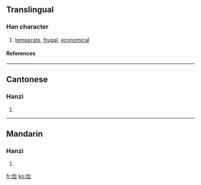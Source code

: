 {{see|儉}}

==Translingual==
===Han character===
{{Han char|rn=9|rad=人|as=07|sn=9|four=|canj=人人一一 (OOMM)}}
# [[temperate]], [[frugal]], [[economical]]
====References====
{{Han ref|kx=0106.041|hdz=10163.080|uh=4FED|ud=20461}}
----
==Cantonese==
===Hanzi===
{{yue-hanzi|jyut=|y=gim6}}
# {{defn|Cantonese}}
----
==Mandarin==
===Hanzi===
{{cmn-hanzi|tra=儉|pin=[[jiǎn]] ([[jian3]]), [[pái]] ([[pai2]])|wg=chien<sup>3</sup>, p'ai<sup>2</sup>}}
# {{defn|Mandarin}}

[[fr:俭]]
[[ko:俭]]